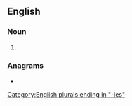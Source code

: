 ==English==

===Noun===
{{head|en|noun plural form}}

# {{plural of|realty|lang=en}}

===Anagrams===
* {{anagrams|en|Aleister|ateliers|e-tailers|earliest|etailers|leariest}}

[[Category:English plurals ending in "-ies"]]